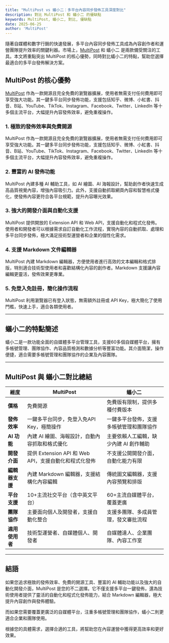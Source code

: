 ```yaml
---
title: "MultiPost vs 蟻小二：多平台內容同步發佈工具深度對比"
description: 對比 MultiPost 和 蟻小二 的優缺點
keywords: MultiPost, 蟻小二, 對比, 優缺點
date: 2025-06-25
author: 'MultiPost'
---
```


隨著自媒體和數字行銷的快速發展，多平台內容同步發佈工具成為內容創作者和運營團隊提升效率的關鍵利器。市場上，[MultiPost](https://multipost.app) 和 蟻小二 是兩款備受關注的工具。本文將重點突出 MultiPost 的核心優勢，同時對比蟻小二的特點，幫助您選擇最適合的多平台發佈解決方案。

## MultiPost 的核心優勢

[MultiPost](https://multipost.app) 作為一款開源且完全免費的瀏覽器擴展，使用者無需支付任何費用即可享受強大功能。其一鍵多平台同步發佈功能，支援包括知乎、微博、小紅書、抖音、B站、YouTube、TikTok、Instagram、Facebook、Twitter、LinkedIn 等十多個主流平台，大幅提升內容發佈效率，避免重複操作。

### 1. 極致的發佈效率與免費開源

MultiPost 作為一款開源且完全免費的瀏覽器擴展，使用者無需支付任何費用即可享受強大功能。其一鍵多平台同步發佈功能，支援包括知乎、微博、小紅書、抖音、B站、YouTube、TikTok、Instagram、Facebook、Twitter、LinkedIn 等十多個主流平台，大幅提升內容發佈效率，避免重複操作。

### 2. 豐富的 AI 發佈功能

MultiPost 內建多種 AI 輔助工具，如 AI 繪圖、AI 海報設計，幫助創作者快速生成高品質視覺內容，增強內容吸引力。此外，支援自動抓取網頁內容和智慧格式優化，使發佈內容更符合各平台規範，提升內容曝光效果。

### 3. 強大的開發介面與自動化支援

MultiPost 提供開放的 Extension API 和 Web API，支援自動化和程式化發佈。使用者和開發者可以根據需求自訂自動化工作流程，實現內容的自動抓取、處理和多平台同步發佈，極大滿足技術型運營者和企業的個性化需求。

### 4. 支援 Markdown 文件編輯器

MultiPost 內建 Markdown 編輯器，方便使用者進行高效的文本編輯和格式排版，特別適合技術型使用者和喜歡結構化內容的創作者。Markdown 支援讓內容編輯更靈活，發佈效果更專業。

### 5. 免登入免註冊，簡化操作流程

MultiPost 利用瀏覽器已有登入狀態，無需額外註冊或 API Key，極大簡化了使用門檻，快速上手，適合各類使用者。

---

## 蟻小二的特點簡述

蟻小二是一款功能全面的自媒體多平台管理工具，支援60多個自媒體平台，擁有多帳號管理、團隊協作、內容品質檢測和數據分析等豐富功能。其介面簡潔，操作便捷，適合需要多帳號管理和團隊協作的企業及內容團隊。

---

## MultiPost 與 蟻小二對比總結

| 維度               | MultiPost                                   | 蟻小二                                           |
|--------------------|---------------------------------------------|-------------------------------------------------|
| **價格**            | 免費開源                                     | 免費版有限制，提供多種付費版本                       |
| **發佈效率**        | 一鍵多平台同步，免登入免API Key，極簡操作         | 一鍵多平台發佈，支援多帳號管理和團隊協作               |
| **AI 功能**         | 內建 AI 繪圖、海報設計，自動內容抓取和格式優化     | 主要依賴人工編輯，缺少內建 AI 創作輔助                   |
| **開發介面**        | 提供 Extension API 和 Web API，支援自動化和程式化發佈 | 不支援公開開發介面，自動化能力有限                      |
| **編輯器支援**      | 內建 Markdown 編輯器，支援結構化內容編輯           | 傳統圖文編輯器，支援內容預覽和排版                       |
| **平台支援**        | 10+主流社交平台（含中英文平台）                    | 60+主流自媒體平台，覆蓋更廣                             |
| **團隊協作**        | 主要面向個人及開發者，支援自動化整合                 | 支援多團隊、多成員管理，發文審批流程                       |
| **適用使用者**      | 技術型運營者、自媒體個人、開發者                     | 自媒體達人、企業團隊、內容工作室                           |

---

## 結語

如果您追求極致的發佈效率、免費的開源工具、豐富的 AI 輔助功能以及強大的自動化開發介面，MultiPost 是您的不二選擇。它不僅支援多平台一鍵發佈，還為技術使用者提供了靈活的自動化和程式化發佈能力，結合 Markdown 編輯器，極大提升內容創作與發佈體驗。

而如果您需要覆蓋更廣泛的自媒體平台，注重多帳號管理和團隊協作，蟻小二則更適合企業和團隊使用。

根據您的具體需求，選擇合適的工具，將幫助您在內容運營中獲得更高效率和更好效果。 